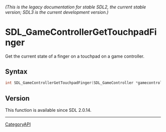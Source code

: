 ====== (This is the legacy documentation for stable SDL2, the current stable version; SDL3 is the current development version.) ======
= SDL_GameControllerGetTouchpadFinger =

Get the current state of a finger on a touchpad on a game controller.

== Syntax ==

<syntaxhighlight lang='c'>
int SDL_GameControllerGetTouchpadFinger(SDL_GameController *gamecontroller, int touchpad, int finger, Uint8 *state, float *x, float *y, float *pressure);
</syntaxhighlight>

== Version ==

This function is available since SDL 2.0.14.

----
[[CategoryAPI]]


